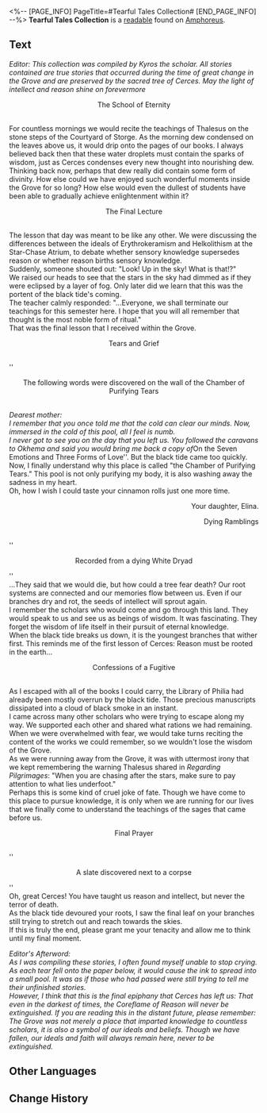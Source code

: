 <%-- [PAGE_INFO]
PageTitle=#Tearful Tales Collection#
[END_PAGE_INFO] --%>
{{Readable Infobox
|id           = 496
|partIds      = 190809
|title        = 
|image        = Item Tearful Tales Collection.png
|world        = Amphoreus
|parts        = 1
|author       = <!--to be added-->
|description  = A collection of true stories compiled by a scholar named Kyros from a time of great change in the Grove. They received their name from the constant tears that Kyros shed during compilation which made continuing their work extremely challenging.
|part1        = Tearful Tales Collection
|source1      = {{cx|Source missing}}
|characters   = Cerces
|factions     = Okhema
}}
'''Tearful Tales Collection''' is a [[readable]] found on [[Amphoreus]].
<!--
==Location==
{{Map Embed|<map name>|<marker id>}}
-->
==Text==
''Editor: This collection was compiled by Kyros the scholar. All stories contained are true stories that occurred during the time of great change in the Grove and are preserved by the sacred tree of Cerces. May the light of intellect and reason shine on forevermore''

<div align="center">The School of Eternity</div><br />For countless mornings we would recite the teachings of Thalesus on the stone steps of the Courtyard of Storge. As the morning dew condensed on the leaves above us, it would drip onto the pages of our books. I always believed back then that these water droplets must contain the sparks of wisdom, just as Cerces condenses every new thought into nourishing dew.<br />
Thinking back now, perhaps that dew really did contain some form of divinity. How else could we have enjoyed such wonderful moments inside the Grove for so long? How else would even the dullest of students have been able to gradually achieve enlightenment within it?

<div align="center">The Final Lecture</div><br />The lesson that day was meant to be like any other. We were discussing the differences between the ideals of Erythrokeramism and Helkolithism at the Star-Chase Atrium, to debate whether sensory knowledge supersedes reason or whether reason births sensory knowledge.<br />
Suddenly, someone shouted out: "Look! Up in the sky! What is that!?"<br />
We raised our heads to see that the stars in the sky had dimmed as if they were eclipsed by a layer of fog. Only later did we learn that this was the portent of the black tide's coming.<br />
The teacher calmly responded: "...Everyone, we shall terminate our teachings for this semester here. I hope that you will all remember that thought is the most noble form of ritual."<br />
That was the final lesson that I received within the Grove.

<div align="center">Tears and Grief</div><br />''<div align="center">The following words were discovered on the wall of the Chamber of Purifying Tears</div>''<br />
Dearest mother:<br />
I remember that you once told me that the cold can clear our minds. Now, immersed in the cold of this pool, all I feel is numb.<br />
I never got to see you on the day that you left us. You followed the caravans to Okhema and said you would bring me back a copy of ''On the Seven Emotions and Three Forms of Love''. But the black tide came too quickly.<br />
Now, I finally understand why this place is called "the Chamber of Purifying Tears." This pool is not only purifying my body, it is also washing away the sadness in my heart.<br />
Oh, how I wish I could taste your cinnamon rolls just one more time.<br /><div align="right">Your daughter, Elina.

Dying Ramblings</div><br />''<div align="center">Recorded from a dying White Dryad</div>''<br />
...They said that we would die, but how could a tree fear death? Our root systems are connected and our memories flow between us. Even if our branches dry and rot, the seeds of intellect will sprout again.<br />
I remember the scholars who would come and go through this land. They would speak to us and see us as beings of wisdom. It was fascinating. They forget the wisdom of life itself in their pursuit of eternal knowledge.<br />
When the black tide breaks us down, it is the youngest branches that wither first. This reminds me of the first lesson of Cerces: Reason must be rooted in the earth...

<div align="center">Confessions of a Fugitive</div><br />As I escaped with all of the books I could carry, the Library of Philia had already been mostly overrun by the black tide. Those precious manuscripts dissipated into a cloud of black smoke in an instant.<br />
I came across many other scholars who were trying to escape along my way. We supported each other and shared what rations we had remaining. When we were overwhelmed with fear, we would take turns reciting the content of the works we could remember, so we wouldn't lose the wisdom of the Grove.<br />
As we were running away from the Grove, it was with uttermost irony that we kept remembering the warning Thalesus shared in ''Regarding Pilgrimages'': "When you are chasing after the stars, make sure to pay attention to what lies underfoot."<br />
Perhaps this is some kind of cruel joke of fate. Though we have come to this place to pursue knowledge, it is only when we are running for our lives that we finally come to understand the teachings of the sages that came before us.

<div align="center">Final Prayer</div><br />''<div align="center">A slate discovered next to a corpse</div>''<br />
Oh, great Cerces! You have taught us reason and intellect, but never the terror of death.<br />
As the black tide devoured your roots, I saw the final leaf on your branches still trying to stretch out and reach towards the skies.<br />
If this is truly the end, please grant me your tenacity and allow me to think until my final moment.

''Editor's Afterword:''<br />
''As I was compiling these stories, I often found myself unable to stop crying. As each tear fell onto the paper below, it would cause the ink to spread into a small pool. It was as if those who had passed were still trying to tell me their unfinished stories.''<br />
''However, I think that this is the final epiphany that Cerces has left us: That even in the darkest of times, the Coreflame of Reason will never be extinguished. If you are reading this in the distant future, please remember: The Grove was not merely a place that imparted knowledge to countless scholars, it is also a symbol of our ideals and beliefs. Though we have fallen, our ideals and faith will always remain here, never to be extinguished.''

<!--
==Trivia==
* 
-->
==Other Languages==
{{Other Languages
|en   = Tearful Tales Collection
|zhs  = 垂泪集
|zht  = 垂淚集
|ja   = 落涙集
|ko   = 눈물집
|es   = Recopilación de historias lacrimógenas
|fr   = Recueil de contes larmoyants
|ru   = Собрание слезливых историй
|th   = ชุดบทความเคล้าน้ำตา
|vi   = Tuyển Tập Câu Chuyện Đầy Nước Mắt
|de   = Sammlung von tränenreichen Geschichten
|id   = Kumpulan Cerita Mengharukan
|pt   = Coleção de Contos Lamuriosos
}}

==Change History==
{{Change History|3.1}}